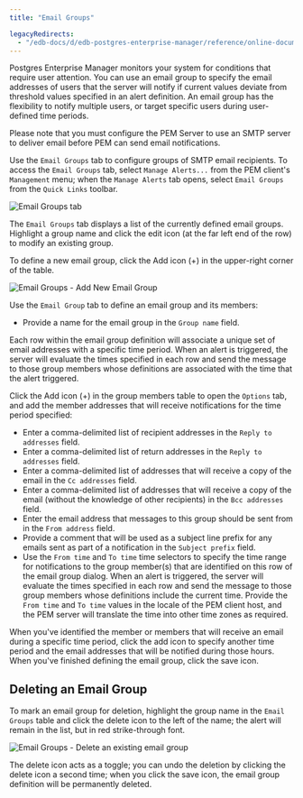 ```yaml
---
title: "Email Groups"

legacyRedirects:
  - "/edb-docs/d/edb-postgres-enterprise-manager/reference/online-documentation/8.0/pem_email_groups.html"
---
```


<div id="pem_email_groups" class="registered_link"></div>

Postgres Enterprise Manager monitors your system for conditions that require user attention. You can use an email group to specify the email addresses of users that the server will notify if current values deviate from threshold values specified in an alert definition. An email group has the flexibility to notify multiple users, or target specific users during user-defined time periods.

Please note that you must configure the PEM Server to use an SMTP server to deliver email before PEM can send email notifications.

Use the `Email Groups` tab to configure groups of SMTP email recipients. To access the `Email Groups` tab, select `Manage Alerts...` from the PEM client's `Management` menu; when the `Manage Alerts` tab opens, select `Email Groups` from the `Quick Links` toolbar.

![Email Groups tab](../../images/email_groups_tab.png)

The `Email Groups` tab displays a list of the currently defined email groups. Highlight a group name and click the edit icon (at the far left end of the row) to modify an existing group.

To define a new email group, click the Add icon (+) in the upper-right corner of the table.

![Email Groups - Add New Email Group](../../images/email_group_add.png)

Use the `Email Group` tab to define an email group and its members:

-   Provide a name for the email group in the `Group name` field.

Each row within the email group definition will associate a unique set of email addresses with a specific time period. When an alert is triggered, the server will evaluate the times specified in each row and send the message to those group members whose definitions are associated with the time that the alert triggered.

Click the Add icon (+) in the group members table to open the `Options` tab, and add the member addresses that will receive notifications for the time period specified:

-   Enter a comma-delimited list of recipient addresses in the `Reply to addresses` field.
-   Enter a comma-delimited list of return addresses in the `Reply to addresses` field.
-   Enter a comma-delimited list of addresses that will receive a copy of the email in the `Cc addresses` field.
-   Enter a comma-delimited list of addresses that will receive a copy of the email (without the knowledge of other recipients) in the `Bcc addresses` field.
-   Enter the email address that messages to this group should be sent from in the `From address` field.
-   Provide a comment that will be used as a subject line prefix for any emails sent as part of a notification in the `Subject prefix` field.
-   Use the `From time` and `To time` time selectors to specify the time range for notifications to the group member(s) that are identified on this row of the email group dialog. When an alert is triggered, the server will evaluate the times specified in each row and send the message to those group members whose definitions include the current time. Provide the `From time` and `To time` values in the locale of the PEM client host, and the PEM server will translate the time into other time zones as required.

When you've identified the member or members that will receive an email during a specific time period, click the add icon to specify another time period and the email addresses that will be notified during those hours. When you've finished defining the email group, click the save icon.

## Deleting an Email Group

To mark an email group for deletion, highlight the group name in the `Email Groups` table and click the delete icon to the left of the name; the alert will remain in the list, but in red strike-through font.

![Email Groups - Delete an existing email group](../../images/email_group_delete.png)

The delete icon acts as a toggle; you can undo the deletion by clicking the delete icon a second time; when you click the save icon, the email group definition will be permanently deleted.
